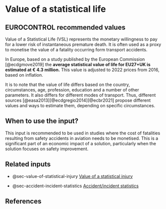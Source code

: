 # Value of a statistical life {#sec-value-of-a-statistical-life}

## EUROCONTROL recommended values

Value of a Statistical Life (VSL) represents the monetary willingness to pay for 
a lower risk of instantaneous premature death. It is often used as a proxy to 
monetise the value of a fatality occurring form transport accidents.

In Europe, based on a study published by the European Commission [@ecdgmove2019] the **average statistical value of life for EU27+UK is estimated at € 4.3 million.** 
This value is adjusted to 2022 prices from 2016, based on inflation.

It is to note that the value of life differs based on the country, circumstances, 
age, profession, education and a number of other parameters. It also differs for 
different modes of transport. Thus, different sources [@easa2013][@ecdgregio2014][@ecbr2021] propose different values 
and ways to estimate them, depending on specific circumstances.

## When to use the input?

This input is recommended to be used in studies where the cost of fatalities 
resulting from safety accidents in aviation needs to be monetised. This is a 
significant part of an economic impact of a solution, particularly when the 
solution focuses on safety improvement.

## Related inputs

* @sec-value-of-statistical-injury [Value of a statistical injury](#sec-value-of-statistical-injury)

* @sec-accident-incident-statistics [Accident/incident statistics](#sec-accident-incident-statistics)

## References

